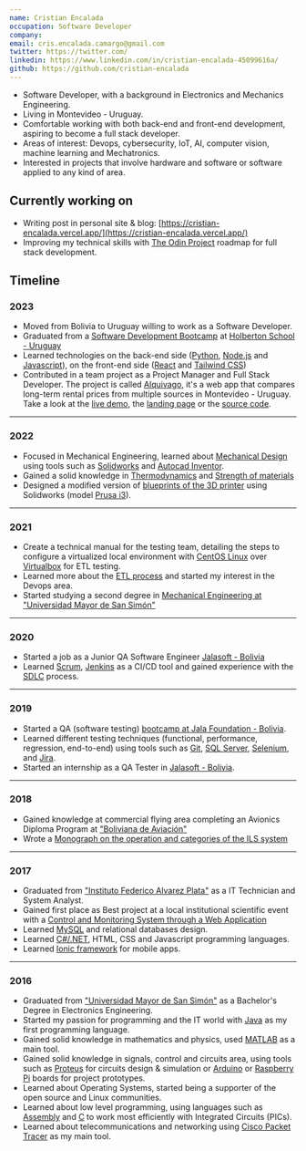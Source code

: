 ```yaml
---
name: Cristian Encalada
occupation: Software Developer
company:
email: cris.encalada.camargo@gmail.com
twitter: https://twitter.com/
linkedin: https://www.linkedin.com/in/cristian-encalada-45099616a/
github: https://github.com/cristian-encalada
---
```


* Software Developer, with a background in Electronics and Mechanics Engineering.
* Living in Montevideo - Uruguay.
* Comfortable working with both back-end and front-end development, aspiring to become a full stack developer.
* Areas of interest: Devops, cybersecurity, IoT, AI, computer vision, machine learning and Mechatronics.
* Interested in projects that involve hardware and software or software applied to any kind of area.

## Currently working on

- Writing post in personal site & blog: [https://cristian-encalada.vercel.app/](https://cristian-encalada.vercel.app/)
- Improving my technical skills with [The Odin Project](https://www.theodinproject.com/dashboard) roadmap for full stack development.

## Timeline

### 2023

- Moved from Bolivia to Uruguay willing to work as a Software Developer.
- Graduated from a [Software Development Bootcamp](https://holbertonschool.uy/fundamentos/) at [Holberton School - Uruguay](https://holbertonschool.uy/)
- Learned technologies on the back-end side ([Python](https://www.python.org/), [Node.js](https://nodejs.org/en) and [Javascript](https://developer.mozilla.org/en-US/docs/Web/JavaScript)), on the front-end side ([React](https://react.dev/) and [Tailwind CSS](https://tailwindcss.com/))
- Contributed in a team project as a Project Manager and Full Stack Developer. The project is called [Alquivago](https://alquivago-landing.vercel.app/), it's a web app that compares long-term rental prices from multiple sources in Montevideo - Uruguay. Take a look at the [live demo](https://alquivago.vercel.app/), the [landing page](https://alquivago-landing.vercel.app/) or the [source code](https://github.com/cristian-encalada/Alquivago).

---

### 2022

- Focused in Mechanical Engineering, learned about [Mechanical Design](https://ocw.mit.edu/courses/2-72-elements-of-mechanical-design-spring-2009/) using tools such as [Solidworks](https://www.solidworks.com/) and [Autocad Inventor](https://www.autodesk.com/products/inventor/overview).
- Gained a solid knowledge in [Thermodynamics](https://en.wikipedia.org/wiki/Thermodynamics) and [Strength of materials](https://en.wikipedia.org/wiki/Strength_of_materials)
- Designed a modified version of [blueprints of the 3D printer](https://github.com/cristian-encalada/dev/blob/portfolio_v1/assets/pdf/project5.pdf) using Solidworks (model [Prusa i3](https://www.prusa3d.com/category/original-prusa-i3-mk3s/)).
---

### 2021

- Create a technical manual for the testing team, detailing the steps to configure a virtualized local
environment with [CentOS Linux](https://www.centos.org/) over [Virtualbox](https://www.virtualbox.org/) for ETL testing.
- Learned more about the [ETL process](https://en.wikipedia.org/wiki/Extract,_transform,_load) and started my interest in the Devops area.
- Started studying a second degree in [Mechanical Engineering at "Universidad Mayor de San Simón"](http://www.fcyt.umss.edu.bo/pregrado/mecanica/)
---


### 2020

- Started a job as a Junior QA Software Engineer [Jalasoft - Bolivia](https://www.jalasoft.com/)
- Learned [Scrum](https://www.scrum.org/resources/what-scrum-module), [Jenkins](https://www.jenkins.io/) as a CI/CD tool and gained experience with the [SDLC](https://stackify.com/what-is-sdlc/) process.

---


### 2019

- Started a QA (software testing) [bootcamp at Jala Foundation - Bolivia](https://www.jalasoft.com/education/bootcamps).
- Learned  different testing techniques (functional, performance, regression, end-to-end) using tools such as [Git](https://git-scm.com/),
[SQL Server](https://www.microsoft.com/en-us/sql-server/sql-server-downloads), [Selenium](https://www.selenium.dev/), and [Jira](https://www.atlassian.com/software/jira).
- Started an internship as a QA Tester in [Jalasoft - Bolivia](https://www.jalasoft.com/).

---


### 2018

- Gained knowledge at commercial flying area completing an Avionics Diploma Program at ["Boliviana de Aviación"](https://www.boa.bo/)
- Wrote a [Monograph on the operation and categories of the ILS system](https://github.com/cristian-encalada/dev/blob/portfolio_v1/assets/pdf/project4.pdf)

---

### 2017

- Graduated from ["Instituto Federico Alvarez Plata"](http://incoscbba.com/web/sistemas-informaticos/) as a IT Technician and System Analyst.
- Gained first place as Best project at a local institutional scientific event with a [Control and Monitoring System through a Web Application](https://cristian-encalada.github.io/dev/assets/pdf/project1.pdf)
- Learned [MySQL](https://www.mysql.com/) and relational databases design.
- Learned [C#/.NET](https://learn.microsoft.com/en-us/dotnet/csharp/tour-of-csharp/), HTML, CSS and Javascript programming languages.
- Learned [Ionic framework](https://ionicframework.com/) for mobile apps.
---

### 2016

- Graduated from ["Universidad Mayor de San Simón"](http://www.fcyt.umss.edu.bo/pregrado/electronica/) as a Bachelor's Degree in Electronics Engineering.
- Started my passion for programming and the IT world with [Java](https://docs.oracle.com/javase/8/docs/technotes/guides/language/index.html) as my first programming language.
- Gained solid knowledge in mathematics and physics, used [MATLAB](https://www.mathworks.com/products/matlab.html) as a main tool.
- Gained solid knowledge in signals, control and circuits area, using tools such as [Proteus](https://www.labcenter.com/) for circuits design & simulation or [Arduino](https://www.arduino.cc/) or [Raspberry Pi](https://www.raspberrypi.org/) boards for project prototypes.
- Learned about Operating Systems, started being a supporter of the open source and Linux communities.
- Learned about low level programming, using languages such as [Assembly](https://en.wikipedia.org/wiki/Assembly_language) and [C](https://en.wikipedia.org/wiki/C_(programming_language)) to work most efficiently with Integrated Circuits (PICs).
- Learned about telecommunications and networking using [Cisco Packet Tracer](https://www.netacad.com/courses/packet-tracer) as my main tool.